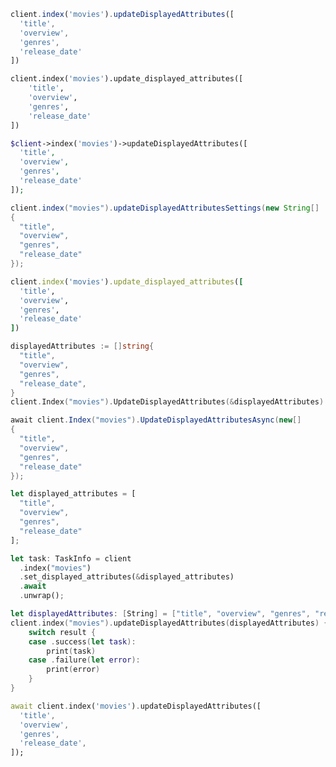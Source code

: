 <CodeGroup>

```javascript JS
client.index('movies').updateDisplayedAttributes([
  'title',
  'overview',
  'genres',
  'release_date'
])
```

```python Python
client.index('movies').update_displayed_attributes([
    'title',
    'overview',
    'genres',
    'release_date'
])
```

```php PHP
$client->index('movies')->updateDisplayedAttributes([
  'title',
  'overview',
  'genres',
  'release_date'
]);
```

```java Java
client.index("movies").updateDisplayedAttributesSettings(new String[]
{
  "title",
  "overview",
  "genres",
  "release_date"
});
```

```ruby Ruby
client.index('movies').update_displayed_attributes([
  'title',
  'overview',
  'genres',
  'release_date'
])
```

```go Go
displayedAttributes := []string{
  "title",
  "overview",
  "genres",
  "release_date",
}
client.Index("movies").UpdateDisplayedAttributes(&displayedAttributes)
```

```csharp C#
await client.Index("movies").UpdateDisplayedAttributesAsync(new[]
{
  "title",
  "overview",
  "genres",
  "release_date"
});
```

```rust Rust
let displayed_attributes = [
  "title",
  "overview",
  "genres",
  "release_date"
];

let task: TaskInfo = client
  .index("movies")
  .set_displayed_attributes(&displayed_attributes)
  .await
  .unwrap();
```

```swift Swift
let displayedAttributes: [String] = ["title", "overview", "genres", "release_date"]
client.index("movies").updateDisplayedAttributes(displayedAttributes) { (result) in
    switch result {
    case .success(let task):
        print(task)
    case .failure(let error):
        print(error)
    }
}
```

```dart Dart
await client.index('movies').updateDisplayedAttributes([
  'title',
  'overview',
  'genres',
  'release_date',
]);
```
</CodeGroup>